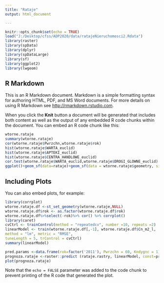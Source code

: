 ---
title: "Rataje"
output: html_document

---

```{r setup, include=FALSE}
knitr::opts_chunk$set(echo = TRUE)
load("J:/Desktop/cfss/ADP2020/data/ratajeNieruchomosci2.Rdata")
library(raster)
library(spData)
library(dplyr)
library(spDataLarge)
library(sf)
library(ggplot2)
library(lwgeom)
```

## R Markdown

This is an R Markdown document. Markdown is a simple formatting syntax for authoring HTML, PDF, and MS Word documents. For more details on using R Markdown see <http://rmarkdown.rstudio.com>.

When you click the **Knit** button a document will be generated that includes both content as well as the output of any embedded R code chunks within the document. You can embed an R code chunk like this:

```{r cars}
wtorne.rataje
summary(wtorne.rataje)
cor(wtorne.rataje$Pwrzchn,wtorne.rataje$rok)
hist(wtorne.rataje$WARTA_euclid)
hist(wtorne.rataje$APTEKI_euclid)
hist(wtorne.rataje$CENTRA_HANDLOWE_euclid)
cor.test(wtorne.rataje$WARTA_euclid,wtorne.rataje$DROGI_GLOWNE_euclid)
ggplot()+geom_sf(data=rataje)+geom_sf(data = wtorne.rataje$geometry, size = 2, col = 'dark green')
```

## Including Plots

You can also embed plots, for example:

```{r pressure, echo=FALSE}
library(corrplot)
wtorne.rataje.df <-st_set_geometry(wtorne.rataje,NULL)
wtorne.rataje.df$rok <- as.factor(wtorne.rataje.df$rok)
wtorne.rataje.df%>%select(-rok)%>% cor() %>% corrplot()
library(caret)
cvCtrl <- trainControl(method = "repeatedcv", number =10, repeats =2)
linearModel <- train(wtorne.rataje.df[,-1], wtorne.rataje.df$Cn_m2_l,
method = "lm", metric = "RMSE",
tuneLength = 5, trControl = cvCtrl)
summary(linearModel)

pred.params <-data.frame(rok=factor('2011'), Pwrzchn = 60, Kndygnc = 1)
prognoza.rataje <-raster::predict (rataje.rastry, linearModel, const=pred.params)
plot(prognoza.rataje)
```

Note that the `echo = FALSE` parameter was added to the code chunk to prevent printing of the R code that generated the plot.
```{r}

```

